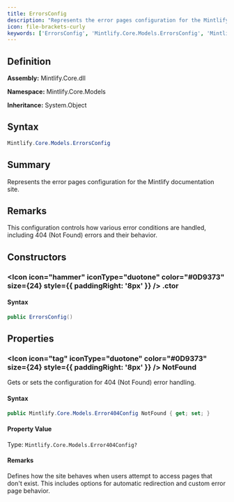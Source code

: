 ```yaml
---
title: ErrorsConfig
description: "Represents the error pages configuration for the Mintlify documentation site."
icon: file-brackets-curly
keywords: ['ErrorsConfig', 'Mintlify.Core.Models.ErrorsConfig', 'Mintlify.Core.Models', 'class', 'System.Object']
---
```


## Definition

**Assembly:** Mintlify.Core.dll

**Namespace:** Mintlify.Core.Models

**Inheritance:** System.Object

## Syntax

```csharp
Mintlify.Core.Models.ErrorsConfig
```

## Summary

Represents the error pages configuration for the Mintlify documentation site.

## Remarks

This configuration controls how various error conditions are handled,
            including 404 (Not Found) errors and their behavior.

## Constructors

### <Icon icon="hammer" iconType="duotone" color="#0D9373" size={24} style={{ paddingRight: '8px' }} />  .ctor

#### Syntax

```csharp
public ErrorsConfig()
```

## Properties

### <Icon icon="tag" iconType="duotone" color="#0D9373" size={24} style={{ paddingRight: '8px' }} />  NotFound

Gets or sets the configuration for 404 (Not Found) error handling.

#### Syntax

```csharp
public Mintlify.Core.Models.Error404Config NotFound { get; set; }
```

#### Property Value

Type: `Mintlify.Core.Models.Error404Config?`

#### Remarks

Defines how the site behaves when users attempt to access pages that don't exist.
            This includes options for automatic redirection and custom error page behavior.

